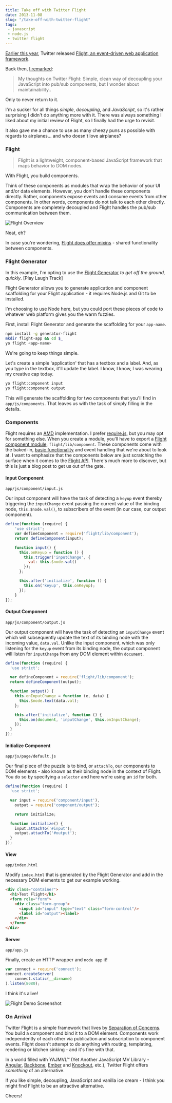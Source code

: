 ```yaml
---
title: Take off with Twitter Flight
date: 2013-11-08
slug: "/take-off-with-twitter-flight"
tags:
 - javascript
 - node.js
 - twitter flight
---
```


[Earlier this year](https://blog.twitter.com/2013/introducing-flight-web-application-framework), Twitter released [Flight, an event-driven web application framework](http://flightjs.github.io/).

Back then, [I remarked](https://twitter.com/JBillmann/status/297397591480598528):

> My thoughts on Twitter Flight: Simple, clean way of decoupling your JavaScript into pub/sub components, but I wonder about maintainability..

Only to never return to it.

I'm a sucker for all things _simple_, _decoupling_, and _JavaScript_, so it's rather surprising I didn't do anything more with it.  There was always something I liked about my initial review of Flight, so I finally had the urge to revisit.  

It also gave me a chance to use as many cheezy puns as possible with regards to airplanes... and who doesn't love airplanes?

### Flight

> Flight is a lightweight, component-based JavaScript framework that maps behavior to DOM nodes.

With Flight, you build components.

Think of these components as modules that wrap the behavior of your UI and/or data elements.  However, you don't handle these components directly.  Rather, components expose events and consume events from other components.  In other words, components do not talk to each other directly.  Components are completely decoupled and Flight handles the pub/sub communication between them.

![Flight Overview](./FlightOverview.png)

Neat, eh?

In case you're wondering, [Flight does offer mixins](https://github.com/flightjs/flight/blob/master/doc/mixin_api.md) - shared functionality between components.

### Flight Generator

In this example, I'm opting to use the [Flight Generator](https://github.com/flightjs/generator-flight/) _to get off the ground, quickly_.  [Play Laugh Track]

Flight Generator allows you to generate application and component scaffolding for your Flight application - it requires Node.js and Git to be installed.  

I'm choosing to use Node here, but you could port these pieces of code to whatever web platform gives you the warm fuzzies.

First, install Flight Generator and generate the scaffolding for your <code>app-name</code>.

```sh
npm install -g generator-flight
mkdir flight-app && cd $_
yo flight <app-name>
```

We're going to keep things simple.

Let's create a simple 'application' that has a textbox and a label.  And, as you type in the textbox, it'll update the label.  I know, I know, I was wearing my creative cap today.

```sh
yo flight:component input
yo flight:component output
```

This will generate the scaffolding for two components that you'll find in <code>app/js/components</code>. That leaves us with the task of simply filling in the details.

### Components

Flight requires an [AMD](http://requirejs.org/docs/whyamd.html) implementation.  I prefer [require.js](http://requirejs.org/), but you may opt for something else.  When you create a module, you'll have to export a [Flight component module](https://github.com/flightjs/flight/blob/master/doc/component_api.md), <code>flight/lib/component</code>.  These components come with the baked-in, [basic functionality](https://github.com/flightjs/flight/blob/master/doc/base_api.md) and event handling that we're about to look at.  I want to emphasize that the components below are just scratching the surface when it comes to the [Flight API](https://github.com/flightjs/flight/tree/master/doc).  There's much more to discover, but this is just a blog post to get us out of the gate.

#### Input Component
<code>app/js/component/input.js</code>

Our input component will have the task of detecting a <code>keyup</code> event thereby triggering the <code>inputChange</code> event passing the current value of the binding node, <code>this.$node.val()</code>, to subscribers of the event (in our case, our output component).

```js
define(function (require) {
    'use strict';
    var defineComponent = require('flight/lib/component');
    return defineComponent(input);

    function input() {
      this.onKeyup = function () {
        this.trigger('inputChange', {
          val: this.$node.val()
        });
      };

      this.after('initialize', function () {
        this.on('keyup', this.onKeyup);
      });
    }
});    
```

#### Output Component
<code>app/js/component/output.js</code>

Our output component will have the task of detecting an <code>inputChange</code> event which will subsequently update the text of its binding node with the incoming value, <code>data.val</code>.  Unlike the input component, which was only listening for the <code>keyup</code> event from its binding node, the output component will listen for <code>inputChange</code> from any DOM element within <code>document</code>.

```js
define(function (require) {
  'use strict';

  var defineComponent = require('flight/lib/component');
  return defineComponent(output);

  function output() {
    this.onInputChange = function (e, data) {
      this.$node.text(data.val);
    };

    this.after('initialize', function () {
      this.on(document, 'inputChange', this.onInputChange);
    });
  }
});
```

#### Initialize Component
<code>app/js/page/default.js</code>

Our final piece of the puzzle is to bind, or <code>attachTo</code>, our components to DOM elements - also known as their binding node in the context of Flight.  You do so by specifying a <code>selector</code> and here we're using an <code>id</code> for both.

```js
define(function (require) {
  'use strict';

  var input = require('component/input'),
    output = require('component/output');

    return initialize;

  function initialize() {
    input.attachTo('#input');
    output.attachTo('#output');
  }
});
```

#### View
<code>app/index.html</code>

Modify <code>index.html</code> that is generated by the Flight Generator and add in the necessary DOM elements to get our example working.

```html
<div class="container">
  <h1>Test Flight</h1>
  <form role="form">
    <div class="form-group">
      <input id="input" type="text" class="form-control"/>
      <label id="output"><label>
    </div>
  </form>
</div>
```

#### Server
<code>app/app.js</code>

Finally, create an HTTP wrapper and <code>node app</code> it!

```js
var connect = require('connect');
connect.createServer(
    connect.static(__dirname)
).listen(8080);
```

I think it's alive!

![Flight Demo Screenshot](./FlightDemoScreenshot.png)
    
### On Arrival

Twitter Flight is a simple framework that lives by [Separation of Concerns](https://en.wikipedia.org/wiki/Separation_of_concerns).  You build a component and bind it to a DOM element.  Components work independently of each other via publication and subscription to component events.  Flight doesn't attempt to do anything with routing, templating, rendering or kitchen sinking - and it's fine with that.

In a world filled with YAJMVL™ (Yet Another JavaScript MV Library - [Angular](http://www.angularjs.org/), [Backbone](http://backbonejs.org/), [Ember](http://emberjs.com/) and [Knockout](http://knockoutjs.com/), etc.), Twitter Flight offers _something_ of an alternative.

If you like simple, decoupling, JavaScript and vanilla ice cream - I think you might find Flight to be an attractive alternative.

Cheers!